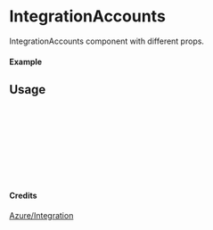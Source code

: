 
<Meta of={IntegrationAccounts} title="Azure/Integration/IntegrationAccounts" />

# IntegrationAccounts

IntegrationAccounts component with different props.

#### Example

<Canvas of={IntegrationAccounts.Primary} />

## Usage

```ts
import { IntegrationAccounts } from "yadl-ui";

const Example = () => {
  return (
      <IntegrationAccounts />
  );
};

export default Example;
```

#### Credits
[Azure/Integration](https://learn.microsoft.com/en-us/azure/architecture/icons/)
